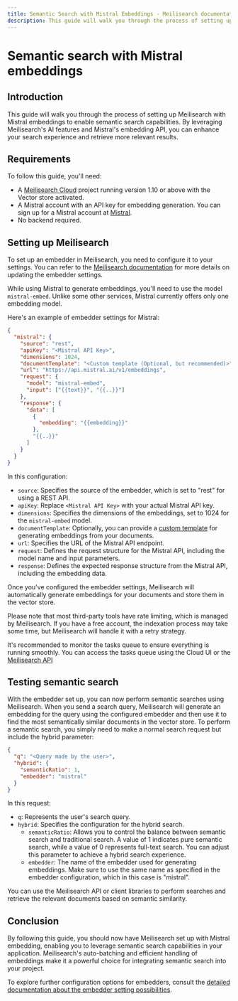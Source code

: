 ```yaml
---
title: Semantic Search with Mistral Embeddings - Meilisearch documentation
description: This guide will walk you through the process of setting up Meilisearch with Mistral embeddings to enable semantic search capabilities.
---
```


# Semantic search with Mistral embeddings

## Introduction

This guide will walk you through the process of setting up Meilisearch with Mistral embeddings to enable semantic search capabilities. By leveraging Meilisearch's AI features and Mistral's embedding API, you can enhance your search experience and retrieve more relevant results.

## Requirements

To follow this guide, you'll need:

- A [Meilisearch Cloud](https://www.meilisearch.com/cloud) project running version 1.10 or above with the Vector store activated.
- A Mistral account with an API key for embedding generation. You can sign up for a Mistral account at [Mistral](https://mistral.ai/).
- No backend required.

## Setting up Meilisearch

To set up an embedder in Meilisearch, you need to configure it to your settings. You can refer to the [Meilisearch documentation](/reference/api/settings) for more details on updating the embedder settings.

While using Mistral to generate embeddings, you'll need to use the model `mistral-embed`. Unlike some other services, Mistral currently offers only one embedding model.

Here's an example of embedder settings for Mistral:

```json
{
  "mistral": {
    "source": "rest",
    "apiKey": "<Mistral API Key>",
    "dimensions": 1024,
    "documentTemplate": "<Custom template (Optional, but recommended)>",
    "url": "https://api.mistral.ai/v1/embeddings",
    "request": {
      "model": "mistral-embed",
      "input": ["{{text}}", "{{..}}"]
    },
    "response": {
      "data": [
        {
          "embedding": "{{embedding}}"
        },
        "{{..}}"
      ]
    }
  }
}
```

In this configuration:

- `source`: Specifies the source of the embedder, which is set to "rest" for using a REST API.
- `apiKey`: Replace `<Mistral API Key>` with your actual Mistral API key.
- `dimensions`: Specifies the dimensions of the embeddings, set to 1024 for the `mistral-embed` model.
- `documentTemplate`: Optionally, you can provide a [custom template](/learn/ai_powered_search/getting_started_with_ai_search) for generating embeddings from your documents.
- `url`: Specifies the URL of the Mistral API endpoint.
- `request`: Defines the request structure for the Mistral API, including the model name and input parameters.
- `response`: Defines the expected response structure from the Mistral API, including the embedding data.

Once you've configured the embedder settings, Meilisearch will automatically generate embeddings for your documents and store them in the vector store.

Please note that most third-party tools have rate limiting, which is managed by Meilisearch. If you have a free account, the indexation process may take some time, but Meilisearch will handle it with a retry strategy.

It's recommended to monitor the tasks queue to ensure everything is running smoothly. You can access the tasks queue using the Cloud UI or the [Meilisearch API](/reference/api/tasks)

## Testing semantic search

With the embedder set up, you can now perform semantic searches using Meilisearch. When you send a search query, Meilisearch will generate an embedding for the query using the configured embedder and then use it to find the most semantically similar documents in the vector store.
To perform a semantic search, you simply need to make a normal search request but include the hybrid parameter:

```json
{
  "q": "<Query made by the user>",
  "hybrid": {
    "semanticRatio": 1,
    "embedder": "mistral"
  }
}
```

In this request:

- `q`: Represents the user's search query.
- `hybrid`: Specifies the configuration for the hybrid search.
  - `semanticRatio`: Allows you to control the balance between semantic search and traditional search. A value of 1 indicates pure semantic search, while a value of 0 represents full-text search. You can adjust this parameter to achieve a hybrid search experience.
  - `embedder`: The name of the embedder used for generating embeddings. Make sure to use the same name as specified in the embedder configuration, which in this case is "mistral".

You can use the Meilisearch API or client libraries to perform searches and retrieve the relevant documents based on semantic similarity.

## Conclusion

By following this guide, you should now have Meilisearch set up with Mistral embedding, enabling you to leverage semantic search capabilities in your application. Meilisearch's auto-batching and efficient handling of embeddings make it a powerful choice for integrating semantic search into your project.

To explore further configuration options for embedders, consult the [detailed documentation about the embedder setting possibilities](/reference/api/settings).
